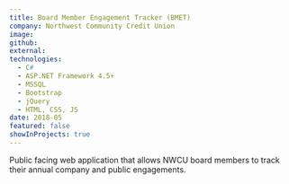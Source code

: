 ```yaml
---
title: Board Member Engagement Tracker (BMET)
company: Northwest Community Credit Union
image:
github:
external:
technologies:
  - C#
  - ASP.NET Framework 4.5+
  - MSSQL
  - Bootstrap
  - jQuery
  - HTML, CSS, JS
date: 2018-05
featured: false
showInProjects: true
---
```


Public facing web application that allows NWCU board members to track their annual company and public engagements.
